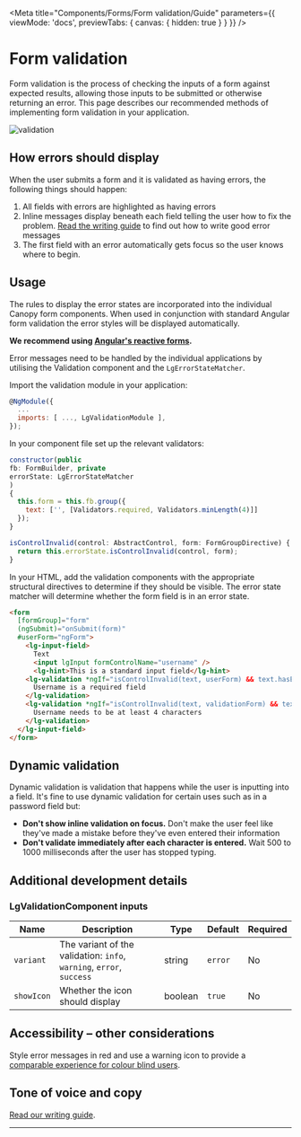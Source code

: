 
<Meta title="Components/Forms/Form validation/Guide" parameters={{ viewMode: 'docs', previewTabs: { canvas: { hidden: true } } }} />

# Form validation

<p class="standfirst">Form validation is the process of checking the inputs of a form against expected results, allowing those inputs to be submitted or otherwise returning an error. This page describes our recommended methods of implementing form validation in your application.</p>

![validation](docs/forms/validation/validation.png)

## How errors should display

When the user submits a form and it is validated as having errors, the following things should happen:

1. All fields with errors are highlighted as having errors
2. Inline messages display beneath each field telling the user how to fix the problem. [Read the writing guide](./?path=/docs/principles-writing--page) to find out how to write good error messages
3. The first field with an error automatically gets focus so the user knows where to begin.

## Usage

The rules to display the error states are incorporated into the individual Canopy form components. When used in conjunction with standard Angular form validation the error styles will be displayed automatically.

**We recommend using <a href="https://angular.io/guide/reactive-forms" target="_black">Angular's reactive forms</a>.**

Error messages need to be handled by the individual applications by utilising the Validation component and the `LgErrorStateMatcher`.

Import the validation module in your application:

```js
@NgModule({
  ...
  imports: [ ..., LgValidationModule ],
});
```



In your component file set up the relevant validators:

```js
constructor(public
fb: FormBuilder, private
errorState: LgErrorStateMatcher
)
{
  this.form = this.fb.group({
    text: ['', [Validators.required, Validators.minLength(4)]]
  });
}

isControlInvalid(control: AbstractControl, form: FormGroupDirective) {
  return this.errorState.isControlInvalid(control, form);
}
```

In your HTML, add the validation components with the appropriate structural directives to determine if they should be visible. The error state matcher will determine whether the form field is in an error state.

```html
<form
  [formGroup]="form"
  (ngSubmit)="onSubmit(form)"
  #userForm="ngForm">
    <lg-input-field>
      Text
      <input lgInput formControlName="username" />
      <lg-hint>This is a standard input field</lg-hint>
    <lg-validation *ngIf="isControlInvalid(text, userForm) && text.hasError('required')">
      Username is a required field
    </lg-validation>
    <lg-validation *ngIf="isControlInvalid(text, validationForm) && text.hasError('minlength')">
      Username needs to be at least 4 characters
    </lg-validation>
  </lg-input-field>
</form>
```

## Dynamic validation

Dynamic validation is validation that happens while the user is inputting into a field. It's fine to use dynamic validation for certain uses such as in a password field but:

- **Don't show inline validation on focus.** Don't make the user feel like they've made a mistake before they've even entered their information
- **Don't validate immediately after each character is entered.** Wait 500 to 1000 milliseconds after the user has stopped typing.

## Additional development details

### LgValidationComponent inputs

| Name       | Description                                                          | Type    | Default | Required |
|------------|----------------------------------------------------------------------|---------|---------|----------|
| `variant`  | The variant of the validation: `info`, `warning`, `error`, `success` | string  | `error` | No       |
| `showIcon` | Whether the icon should display                                      | boolean | `true`  | No       |

## Accessibility – other considerations

Style error messages in red and use a warning icon to provide a <a href="https://developer.paciellogroup.com/blog/2018/01/inclusive-design-principle-provide-a-comparable-experience/" target="_blank">comparable experience for colour blind users</a>.

## Tone of voice and copy

[Read our writing guide](./?path=/docs/principles-writing--page).

------

<Feedback />
